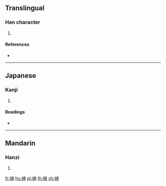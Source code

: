 {{character info/new}}
==Translingual==

===Han character===
{{Han char|rn=145|rad=衣|as=07|sn=13|four=|canj=LHXH}}

# {{defn|Han|sort=衣07}}

====References====
* {{Han ref|kx=1117.070|dkj=34298|dj=1583.040|hdz=53094.100|uh=88D1|ud=35025}}

----

==Japanese==

===Kanji===
{{ja-kanji|grade=|rs=衣07}}

# {{defn|lang=ja|sort=衣07}}

====Readings====
* {{ja-readings|on=[[しん]] (shin)|kun=[[みごろ]] (migoro)|nanori=}}

----

==Mandarin==

===Hanzi===
{{cmn-hanzi|pin=[[shēn]] ([[shen1]])|wg=shen<sup>1</sup>}}

# {{defn|lang=cmn|sort=衣07}}

[[fr:裑]]
[[hu:裑]]
[[pl:裑]]
[[th:裑]]
[[zh:裑]]